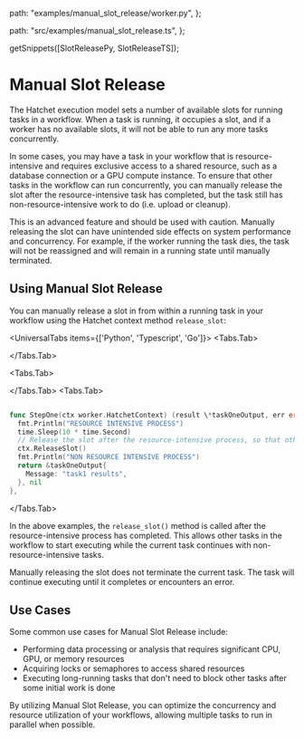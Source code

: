 
  path: "examples/manual_slot_release/worker.py",
};

  path: "src/examples/manual_slot_release.ts",
};

  getSnippets([SlotReleasePy, SlotReleaseTS]);

# Manual Slot Release

The Hatchet execution model sets a number of available slots for running tasks in a workflow. When a task is running, it occupies a slot, and if a worker has no available slots, it will not be able to run any more tasks concurrently.

In some cases, you may have a task in your workflow that is resource-intensive and requires exclusive access to a shared resource, such as a database connection or a GPU compute instance. To ensure that other tasks in the workflow can run concurrently, you can manually release the slot after the resource-intensive task has completed, but the task still has non-resource-intensive work to do (i.e. upload or cleanup).

<Callout type="warning">
  This is an advanced feature and should be used with caution. Manually
  releasing the slot can have unintended side effects on system performance and
  concurrency. For example, if the worker running the task dies, the task will
  not be reassigned and will remain in a running state until manually
  terminated.
</Callout>

## Using Manual Slot Release

You can manually release a slot in from within a running task in your workflow using the Hatchet context method `release_slot`:

<UniversalTabs items={['Python', 'Typescript', 'Go']}>
<Tabs.Tab>
<GithubSnippet src={SlotReleasePy} target="SlotRelease" />

</Tabs.Tab>

<Tabs.Tab>

<GithubSnippet src={SlotReleaseTS} target="SlotRelease" />

</Tabs.Tab>
<Tabs.Tab>

```go

func StepOne(ctx worker.HatchetContext) (result \*taskOneOutput, err error) {
  fmt.Println("RESOURCE INTENSIVE PROCESS")
  time.Sleep(10 * time.Second)
  // Release the slot after the resource-intensive process, so that other tasks can run
  ctx.ReleaseSlot()
  fmt.Println("NON RESOURCE INTENSIVE PROCESS")
  return &taskOneOutput{
    Message: "task1 results",
  }, nil
},
```

</Tabs.Tab>
</UniversalTabs>

In the above examples, the `release_slot()` method is called after the resource-intensive process has completed. This allows other tasks in the workflow to start executing while the current task continues with non-resource-intensive tasks.

<Callout type="info">
  Manually releasing the slot does not terminate the current task. The task will
  continue executing until it completes or encounters an error.
</Callout>

## Use Cases

Some common use cases for Manual Slot Release include:

- Performing data processing or analysis that requires significant CPU, GPU, or memory resources
- Acquiring locks or semaphores to access shared resources
- Executing long-running tasks that don't need to block other tasks after some initial work is done

By utilizing Manual Slot Release, you can optimize the concurrency and resource utilization of your workflows, allowing multiple tasks to run in parallel when possible.
